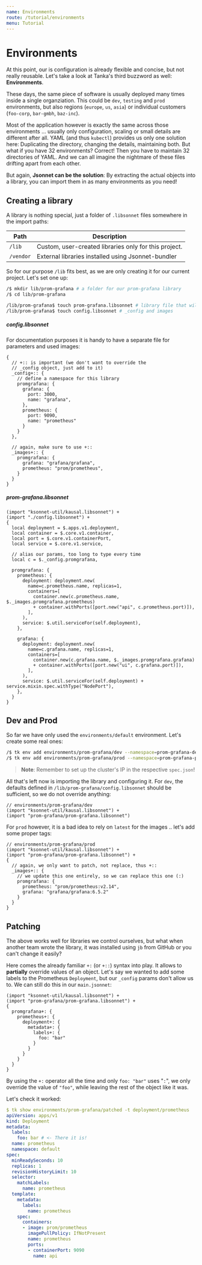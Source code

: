 ```yaml
---
name: Environments
route: /tutorial/environments
menu: Tutorial
---
```


# Environments

At this point, our is configuration is already flexible and concise, but not
really reusable. Let's take a look at Tanka's third buzzword as well: **Environments**.

These days, the same piece of software is usually deployed many times inside a
single organziation. This could be `dev`, `testing` and `prod` environments, but
also regions (`europe`, `us`, `asia`) or individual customers (`foo-corp`,
`bar-gmbh`, `baz-inc`).

Most of the application however is exactly the same across those environments ...
usually only configuration, scaling or small details are different after all.
YAML (and thus `kubectl`) provides us only one solution here: Duplicating the
directory, changing the details, maintaining both. But what if you have 32
environments? Correct! Then you have to maintain 32 directories of YAML. And we can all
imagine the nightmare of these files drifting apart from each other.

But again, **Jsonnet can be the solution**: By extracting the actual objects
into a library, you can import them in as many environments as you need!

## Creating a library

A library is nothing special, just a folder of `.libsonnet` files somewhere in the import paths:

| Path      | Description                                           |
| --------- | ----------------------------------------------------- |
| `/lib`    | Custom, user-created libraries only for this project. |
| `/vendor` | External libraries installed using Jsonnet-bundler    |

So for our purpose `/lib` fits best, as we are only creating it for our current
project. Let's set one up:

```bash
/$ mkdir lib/prom-grafana # a folder for our prom-grafana library
/$ cd lib/prom-grafana

/lib/prom-grafana$ touch prom-grafana.libsonnet # library file that will be imported
/lib/prom-grafana$ touch config.libsonnet # _config and images
```

##### config.libsonnet

For documentation purposes it is handy to have a separate file for parameters and used images:

```jsonnet
{
  // +:: is important (we don't want to override the
  // _config object, just add to it)
  _config+:: {
    // define a namespace for this library
    promgrafana: {
      grafana: {
        port: 3000,
        name: "grafana",
      },
      prometheus: {
        port: 9090,
        name: "prometheus"
      }
    }
  },

  // again, make sure to use +::
  _images+:: {
    promgrafana: {
      grafana: "grafana/grafana",
      prometheus: "prom/prometheus",
    }
  }
}
```

##### prom-grafana.libsonnet

```jsonnet
(import "ksonnet-util/kausal.libsonnet") +
(import "./config.libsonnet") +
{
  local deployment = $.apps.v1.deployment,
  local container = $.core.v1.container,
  local port = $.core.v1.containerPort,
  local service = $.core.v1.service,

  // alias our params, too long to type every time
  local c = $._config.promgrafana,

  promgrafana: {
    prometheus: {
      deployment: deployment.new(
        name=c.prometheus.name, replicas=1,
        containers=[
          container.new(c.prometheus.name, $._images.promgrafana.prometheus)
          + container.withPorts([port.new("api", c.prometheus.port)]),
        ],
      ),
      service: $.util.serviceFor(self.deployment),
    },

    grafana: {
      deployment: deployment.new(
        name=c.grafana.name, replicas=1,
        containers=[
          container.new(c.grafana.name, $._images.promgrafana.grafana)
          + container.withPorts([port.new("ui", c.grafana.port)]),
        ],
      ),
      service: $.util.serviceFor(self.deployment) + service.mixin.spec.withType("NodePort"),
    },
  }
}
```

## Dev and Prod

So far we have only used the `environments/default` environment. Let's create some real ones:

```bash
/$ tk env add environments/prom-grafana/dev --namespace=prom-grafana-dev # one for dev ...
/$ tk env add environments/prom-grafana/prod --namespace=prom-grafana-prod # and one for prod
```

> **Note**: Remember to set up the cluster's IP in the respective `spec.json`!

All that's left now is importing the library and configuring it. For `dev`, the defaults defined in `/lib/prom-grafana/config.libsonnet` should be sufficient, so we do not override anything:

```jsonnet
// environments/prom-grafana/dev
(import "ksonnet-util/kausal.libsonnet") +
(import "prom-grafana/prom-grafana.libsonnet")
```

For `prod` however, it is a bad idea to rely on `latest` for the images .. let's
add some proper tags:

```jsonnet
// environments/prom-grafana/prod
(import "ksonnet-util/kausal.libsonnet") +
(import "prom-grafana/prom-grafana.libsonnet") +
{
  // again, we only want to patch, not replace, thus +::
  _images+:: {
    // we update this one entirely, so we can replace this one (:)
    promgrafana: {
      prometheus: "prom/prometheus:v2.14",
      grafana: "grafana/grafana:6.5.2"
    }
  }
}
```

## Patching

The above works well for libraries we control ourselves, but what when another
team wrote the library, it was installed using `jb` from GitHub or you can't
change it easily?

Here comes the already familiar `+:` (or `+::`) syntax into play. It allows to
**partially** override values of an object. Let's say we wanted to add some labels to the Prometheus `Deployment`, but our `_config` params don't allow us to. We can still do this in our `main.jsonnet`:

```jsonnet
(import "ksonnet-util/kausal.libsonnet") +
(import "prom-grafana/prom-grafana.libsonnet") +
{
  promgrafana+: {
    prometheus+: {
      deployment+: {
        metadata+: {
          labels+: {
            foo: "bar"
          }
        }
      }
    }
  }
}
```

By using the `+:` operator all the time and only `foo: "bar"` uses "`:`", we only
override the value of `"foo"`, while leaving the rest of the object like it was.

Let's check it worked:

```yaml
$ tk show environments/prom-grafana/patched -t deployment/prometheus
apiVersion: apps/v1
kind: Deployment
metadata:
  labels:
    foo: bar # <- There it is!
  name: prometheus
  namespace: default
spec:
  minReadySeconds: 10
  replicas: 1
  revisionHistoryLimit: 10
  selector:
    matchLabels:
      name: prometheus
  template:
    metadata:
      labels:
        name: prometheus
    spec:
      containers:
      - image: prom/prometheus
        imagePullPolicy: IfNotPresent
        name: prometheus
        ports:
        - containerPort: 9090
          name: api
```


<TutorialButtons prev="/tutorial/k-lib"></TutorialButtons>
